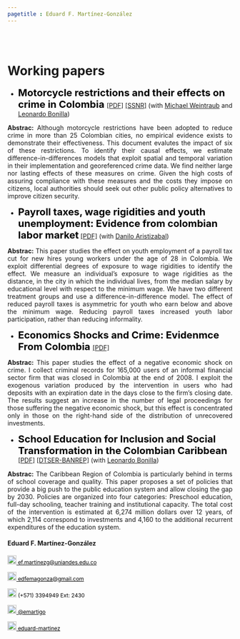 ```yaml
---
pagetitle : Eduard F. Martínez-González
---
```


<br>  </br> <!--- Agrega lineas en blanco --->

# Working papers

<p>  </p> <!--- Agrega una linea en blanco --->

<!------------- Panel de la izquierda ------------->
<div class="col-sm-9">

<!--- Documento 4 --->

* <strong style="color:black;font-size:22px;"> Motorcycle restrictions and their effects on crime in Colombia </strong> [[PDF]](https://eduard-martinez.github.io/research/motorycle_restrictions/motorycle_restrictions.pdf) [[SSNR]](https://papers.ssrn.com/sol3/papers.cfm?abstract_id=3659686) (with [Michael Weintraub](http://michael-weintraub.squarespace.com) and [Leonardo Bonilla](https://investiga.banrep.gov.co/es/profile/76))

 <p align="justify"> **Abstrac:** Although motorcycle restrictions have been adopted to reduce crime in more than 25 Colombian cities, no empirical evidence exists to demonstrate their effectiveness. This document evalutes the impact of six of these restrictions. To identify their causal effects, we estimate difference-in-differences models that exploit spatial and temporal variation in their implementation and georeferenced crime data. We find neither large nor lasting effects of these measures on crime. Given the high costs of assuring compliance with these measures and the costs they impose on citizens, local authorities should seek out other public policy alternatives to improve citizen security. </p>

<!--- Documento 4 --->

* <strong style="color:black;font-size:22px;">Payroll taxes, wage rigidities and youth unemployment: Evidence from colombian labor market</strong> [[PDF]](https://eduard-martinez.github.io/research/youth_unemployment/youth_unemployment.pdf) (with [Danilo Aristizabal](http://danilo-aristizabal.github.io))

<p align="justify"> **Abstrac:** This paper studies the effect on youth employment of a payroll tax cut for new hires young workers under the age of 28 in Colombia. We exploit differential degrees of exposure to wage rigidities to identify the effect. We measure an individual’s exposure to wage rigidities as the distance, in the city in which the individual lives, from the median salary by educational level with respect to the minimum wage. We have two different treatment groups and use a difference-in-difference model. The effect of reduced payroll taxes is asymmetric for youth who earn below and above the minimum wage. Reducing payroll taxes increased youth labor participation, rather than reducing informality. </p>

<!--- Documento 4 --->

* <strong style="color:black;font-size:22px;"> Economics Shocks and Crime: Evidenmce From Colombia </strong> [[PDF]](https://eduard-martinez.github.io/research/jmp/economics_shocks.pdf) 

<p align="justify"> **Abstrac:** This paper studies the effect of a negative economic shock on crime. I collect criminal records for 165,000 users of an informal financial sector firm that was closed in Colombia at the end of 2008. I exploit the exogenous variation produced by the intervention in users who had deposits with an expiration date in the days close to the firm's closing date. The results suggest an increase in the number of legal proceedings for those suffering the negative economic shock, but this effect is concentrated only in those on the right-hand side of the distribution of unrecovered investments. </p>

<!--- Documento 4 --->

* <strong style="color:black;font-size:22px;">School Education for Inclusion and Social Transformation in the Colombian Caribbean</strong> [[PDF]](https://eduard-martinez.github.io/research/caribbean_education/caribbean_education.pdf) [[DTSER-BANREP]](https://www.banrep.gov.co/es/publicaciones/documento-de-trabajo-economia-regional-y-urbana-263) (with [Leonardo Bonilla](https://investiga.banrep.gov.co/es/profile/76))

<p align="justify"> **Abstrac:** The Caribbean Region of Colombia is particularly behind in terms of school coverage and quality. This paper proposes a set of policies that provide a big push to the public education system and allow closing the gap by 2030. Policies are organized into four categories: Preschool education, full-day schooling, teacher training and institutional capacity. The total cost of the intervention is estimated at 6,274 million dollars over 12 years, of which 2,114 correspond to investments and 4,160 to the additional recurrent expenditures of the education system. </p>

</div>
<!------------- Panel de la izquierda ------------->


<!------------- Panel de la derecha ------------->
<div class="col-sm-3">

#### Eduard F. Martínez-González

<!-- Correo -->
<span id="person-email" itemprop="email"><a href="ef.martinezg@uniandes.edu.co" style="color:black;font-size:12px;"> <img alt="Qries" src="./images/correo.png" width=20" height="20">  ef.martinezg@uniandes.edu.co</a></span>
 
<!-- Correo -->
<a href="edfemagonza@gmail.com" style="color:black;font-size:12px;"> <img alt="Qries" src="./images/correo.png" width=20" height="20">  edfemagonza@gmail.com</a>

<!-- Tel -->
<p style="color:black;font-size:12px;"><img alt="Qries" src="./images/tel.png" width=20" height="20"> (+571) 3394949 Ext: 2430</img></p>

<!-- Twitter -->
 <a href="https://twitter.com/emartigo" style="color:black;font-size:12px;"> <img alt="Qries" src="./images/twitter.jpg" width=20" height="20">  @emartigo</a> 

<!-- GitHub -->
<a href="https://github.com/eduard-martinez" style="color:black;font-size:12px;"> <img alt="Qries" src="./images/github.png" width=20" height="20">  eduard-martinez</a>
</div>
<!------------- Panel de la derecha ------------->



<br>  </br> <!--- Agrega lineas en blanco --->